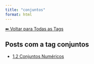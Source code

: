 ```yaml
---
title: "conjuntos"
format: html
---
```


[⬅ Voltar para Todas as Tags](../tags.qmd)

## Posts com a tag **conjuntos**

- [1.2 Conjuntos Numéricos](/posts/cursos/matematica/calculo/modulo-1/1.2-conjuntos.html)

